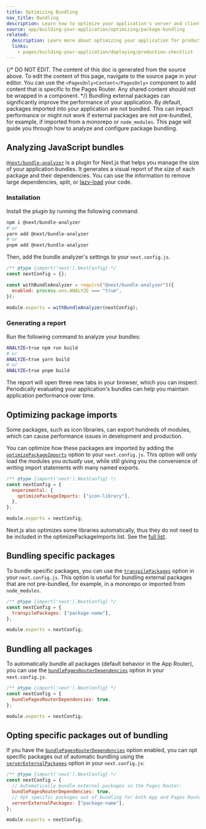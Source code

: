 ```yaml
---
title: Optimizing Bundling
nav_title: Bundling
description: Learn how to optimize your application's server and client bundles.
source: app/building-your-application/optimizing/package-bundling
related:
  description: Learn more about optimizing your application for production.
  links:
    - pages/building-your-application/deploying/production-checklist
---
```


{/* DO NOT EDIT. The content of this doc is generated from the source above. To edit the content of this page, navigate to the source page in your editor. You can use the `<PagesOnly>Content</PagesOnly>` component to add content that is specific to the Pages Router. Any shared content should not be wrapped in a component. */}
Bundling external packages can significantly improve the performance of your application. By default, packages imported into your application are not bundled. This can impact performance or might not work if external packages are not pre-bundled, for example, if imported from a monorepo or `node_modules`. This page will guide you through how to analyze and configure package bundling.

## Analyzing JavaScript bundles

[`@next/bundle-analyzer`](https://www.npmjs.com/package/@next/bundle-analyzer) is a plugin for Next.js that helps you manage the size of your application bundles. It generates a visual report of the size of each package and their dependencies. You can use the information to remove large dependencies, split, or [lazy-load](/docs/content/app/building-your-application/optimizing/lazy-loading) your code.

### Installation

Install the plugin by running the following command:

```bash
npm i @next/bundle-analyzer
# or
yarn add @next/bundle-analyzer
# or
pnpm add @next/bundle-analyzer
```

Then, add the bundle analyzer's settings to your `next.config.js`.

```js filename="next.config.js"
/** @type {import('next').NextConfig} */
const nextConfig = {};

const withBundleAnalyzer = require("@next/bundle-analyzer")({
  enabled: process.env.ANALYZE === "true",
});

module.exports = withBundleAnalyzer(nextConfig);
```

### Generating a report

Run the following command to analyze your bundles:

```bash
ANALYZE=true npm run build
# or
ANALYZE=true yarn build
# or
ANALYZE=true pnpm build
```

The report will open three new tabs in your browser, which you can inspect. Periodically evaluating your application's bundles can help you maintain application performance over time.

## Optimizing package imports

Some packages, such as icon libraries, can export hundreds of modules, which can cause performance issues in development and production.

You can optimize how these packages are imported by adding the [`optimizePackageImports`](/docs/content/app/api-reference/next-config-js/optimizePackageImports) option to your `next.config.js`. This option will only load the modules you _actually_ use, while still giving you the convenience of writing import statements with many named exports.

```js filename="next.config.js"
/** @type {import('next').NextConfig} */
const nextConfig = {
  experimental: {
    optimizePackageImports: ["icon-library"],
  },
};

module.exports = nextConfig;
```

Next.js also optimizes some libraries automatically, thus they do not need to be included in the optimizePackageImports list. See the [full list](https://nextjs.org/docs/app/api-reference/next-config-js/optimizePackageImports).

## Bundling specific packages

To bundle specific packages, you can use the [`transpilePackages`](/docs/content/app/api-reference/next-config-js/transpilePackages) option in your `next.config.js`. This option is useful for bundling external packages that are not pre-bundled, for example, in a monorepo or imported from `node_modules`.

```js filename="next.config.js"
/** @type {import('next').NextConfig} */
const nextConfig = {
  transpilePackages: ["package-name"],
};

module.exports = nextConfig;
```

## Bundling all packages

To automatically bundle all packages (default behavior in the App Router), you can use the [`bundlePagesRouterDependencies`](/docs/content/pages/api-reference/next-config-js/bundlePagesRouterDependencies) option in your `next.config.js`.

```js filename="next.config.js"
/** @type {import('next').NextConfig} */
const nextConfig = {
  bundlePagesRouterDependencies: true,
};

module.exports = nextConfig;
```

## Opting specific packages out of bundling

If you have the [`bundlePagesRouterDependencies`](/docs/content/pages/api-reference/next-config-js/bundlePagesRouterDependencies) option enabled, you can opt specific packages out of automatic bundling using the [`serverExternalPackages`](/docs/content/pages/api-reference/next-config-js/serverExternalPackages) option in your `next.config.js`:

```js filename="next.config.js"
/** @type {import('next').NextConfig} */
const nextConfig = {
  // Automatically bundle external packages in the Pages Router:
  bundlePagesRouterDependencies: true,
  // Opt specific packages out of bundling for both App and Pages Router:
  serverExternalPackages: ["package-name"],
};

module.exports = nextConfig;
```
